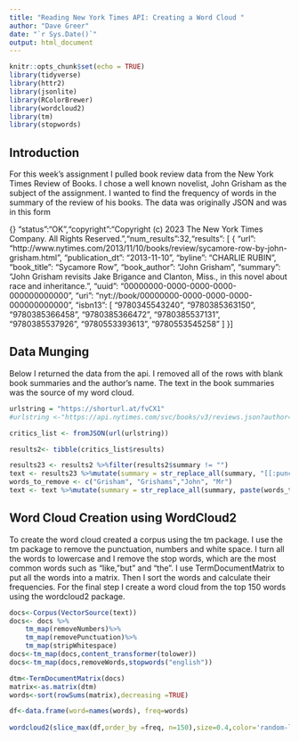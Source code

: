 ---
title: "Reading New York Times API: Creating a Word Cloud "
author: "Dave Greer"
date: "`r Sys.Date()`"
output: html_document
---

```{r setup, include=FALSE}
knitr::opts_chunk$set(echo = TRUE)
library(tidyverse)
library(httr2)
library(jsonlite)
library(RColorBrewer)
library(wordcloud2)
library(tm)
library(stopwords)
```
## Introduction

For this week's assignment I pulled book review data from the New York Times
Review of Books.  I chose a well known novelist, John Grisham as the subject of
the assignment. I wanted to find the frequency of words in the summary of the review of his books.
The data was originally JSON and was in this form


{} "status":"OK","copyright":"Copyright (c) 2023 The New York Times Company.  All Rights Reserved.","num_results":32,"results": [
  {
    "url": "http:\/\/www.nytimes.com\/2013\/11\/10\/books\/review\/sycamore-row-by-john-grisham.html",
    "publication_dt": "2013-11-10",
    "byline": "CHARLIE RUBIN",
    "book_title": "Sycamore Row",
    "book_author": "John Grisham",
    "summary": "John Grisham revisits Jake Brigance and Clanton, Miss., in this novel about race and inheritance.",
    "uuid": "00000000-0000-0000-0000-000000000000",
    "uri": "nyt:\/\/book\/00000000-0000-0000-0000-000000000000",
    "isbn13": [ "9780345543240", "9780385363150", "9780385366458", "9780385366472", "9780385537131", "9780385537926", "9780553393613", "9780553545258" ]
  }]
  
## Data Munging  
  Below I returned the data from the api.  I removed all of the rows with blank
  book summaries and the author's name. The text in the book summaries was the
  source of my word cloud.
  

```{r }
urlstring = "https://shorturl.at/fvCX1"
#urlstring <-"https://api.nytimes.com/svc/books/v3/reviews.json?author=John+Grisham&api-key=UxmpVGTMRnOaD2CyrDgZWZ8OFrIByTrr"

critics_list <- fromJSON(url(urlstring))

results2<- tibble(critics_list$results)

results23 <- results2 %>%filter(results2$summary != "")
text <- results23 %>%mutate(summary = str_replace_all(summary, "[[:punct:]]", ""))%>%select(summary)
words_to_remove <- c("Grisham", "Grishams","John", "Mr")
text <- text %>%mutate(summary = str_replace_all(summary, paste(words_to_remove, collapse = "|"), ""))
```

## Word Cloud Creation using WordCloud2
To create the word cloud created a corpus using the tm package.
I use the tm package to remove the punctuation, numbers and white space.
I turn all the words to lowercase and I remove the stop words, which are the 
most common words such as "like, "but" and "the". I use TermDocumentMatrix to put
all the words into a matrix. Then I sort the words and calculate their frequencies.
For the final step I create a word cloud from the top 150 words using the wordcloud2 package.

```{r}
docs<-Corpus(VectorSource(text))
docs<- docs %>%
    tm_map(removeNumbers)%>%
    tm_map(removePunctuation)%>%
    tm_map(stripWhitespace)
docs<-tm_map(docs,content_transformer(tolower))
docs<-tm_map(docs,removeWords,stopwords("english"))

dtm<-TermDocumentMatrix(docs)
matrix<-as.matrix(dtm)
words<-sort(rowSums(matrix),decreasing =TRUE)

df<-data.frame(word=names(words), freq=words)
  
wordcloud2(slice_max(df,order_by =freq, n=150),size=0.4,color='random-light')

```

